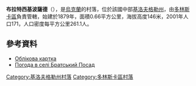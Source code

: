 {{coord|48|0|39|N|32|47|28|E|scale:100000_region:UA|display=title}}

'''布拉特西基波薩德'''（{{lang-uk|Братський Посад}}），是[[烏克蘭|烏克蘭]]的村落，位於該國中部[[基洛夫格勒州|基洛夫格勒州]]，由[[多林斯卡區|多林斯卡區]]負責管轄，始建於1879年，面積0.66平方公里，海拔高度146米，2001年人口171，人口密度每平方公里261.1人。

==參考資料==
* [http://gska2.rada.gov.ua/pls/z7502/A005?rdat1=30.01.2010&rf7571=16700 Облікова картка]{{dead link|date=2018年2月 |bot=InternetArchiveBot |fix-attempted=yes }}
* [http://weather.in.ua/ua/kirovogradskaja/2002 Погода в селі Братський Посад] {{Wayback|url=http://weather.in.ua/ua/kirovogradskaja/2002 |date=20111220192048 }}

{{DEFAULTSORT:Братський Посад}}
[[Category:基洛夫格勒州村落|Category:基洛夫格勒州村落]]
[[Category:多林斯卡區村落|Category:多林斯卡區村落]]


{{Kirovohrad-geo-stub}}